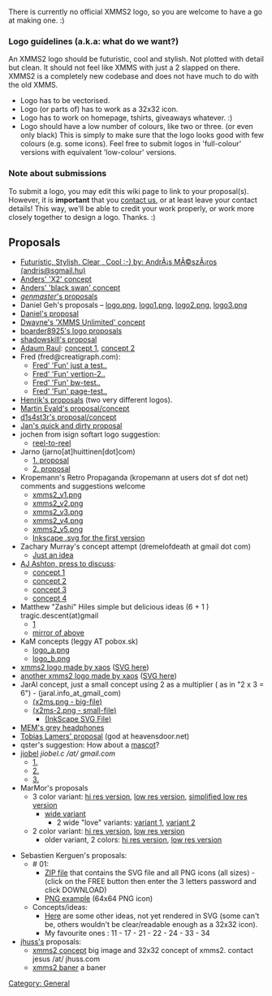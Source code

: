 {{Navbar}}

There is currently no official XMMS2 logo, so you are welcome to have a go at making one. :)

=== Logo guidelines (a.k.a: what do we want?) ===
An XMMS2 logo should be futuristic, cool and stylish. Not plotted with detail but clean. It should not feel like XMMS with just a 2 slapped on there. XMMS2 is a completely new codebase and does not have much to do with the old XMMS.

* Logo has to be vectorised.
* Logo (or parts of) has to work as a 32x32 icon.
* Logo has to work on homepage, tshirts, giveaways whatever. :)
* Logo should have a low number of colours, like two or three. (or even only black) This is simply to make sure that the logo looks good with few colours (e.g. some icons). Feel free to submit logos in 'full-colour' versions with equivalent 'low-colour' versions.

=== Note about submissions ===
To submit a logo, you may edit this wiki page to link to your proposal(s). However, it is '''important''' that you [[About#Contact_info | contact us]], or at least leave your contact details! This way, we'll be able to credit your work properly, or work more closely together to design a logo. Thanks. :)

== Proposals ==
* [http://www.kfki.hu/~meszaros/temp/xmms2.jpg Futuristic, Stylish, Clear , Cool :-)  by: AndrÃ¡s MÃ©szÃ¡ros (andris@sgmail.hu)]
* [http://people.0x63.nu/~andersg/xmms2-logo-02.png Anders' 'X2' concept]
* [http://people.0x63.nu/~andersg/xmms2swan.jpg Anders' 'black swan' concept]
* [http://www.genmaster.co.nr ''genmaster'''s proposals]
* Daniel Geh's proposals &ndash; [http://www.crazy-bird.org/xmms2/logo.png logo.png], [http://www.crazy-bird.org/xmms2/logo1.png logo1.png], [http://www.crazy-bird.org/xmms2/logo2.png logo2.png], [http://www.crazy-bird.org/xmms2/logo3.png logo3.png]
* [[Daniel's proposal]]
* [http://www.dlitz.net/temp/xmms2/xmms2-logo1-small.html Dwayne's 'XMMS Unlimited' concept]
* [[boarder8925's logo proposals]]
* [[Media:Xmm2logo00.png | shadowskill's proposal]]
* [http://srad.multiply.com/ Adaum Raul]: [[Media:Xmms2-1.jpg | concept 1]], [[Media:Xmms2-2.jpg | concept 2]]
* Fred (fred@creatigraph.com):
** [http://www.creatigraph.com/xmms.png Fred' 'Fun' just a test..]
** [http://www.creatigraph.com/xmms-2.png Fred' 'Fun' vertion-2..]
** [http://www.creatigraph.com/xmms-nb.png Fred' 'Fun' bw-test..]
** [http://www.creatigraph.com/xmms-test.png Fred' 'Fun' page-test..]
* [[Henrik's proposal]]s (two very different logos).
* [http://81.216.47.145/xmms2.png Martin Evald's proposal/concept]
* [http://xoomer.virgilio.it/mental_insomnia/logos/xmms2.png d1s4st3r's proposal/concept]
* [http://wudika.de/~jan/xmms2/ Jan's quick and dirty proposal]
* jochen from isign softart logo suggestion:
** [http://www.isign-softart.de/images/xmms2_256x254.png reel-to-reel]
* Jarno (jarno[at]huittinen[dot]com)
** [http://www.huittinen.com/~jarno/xmms2/xmms2-vers1.jpg 1. proposal]
** [http://www.huittinen.com/~jarno/xmms2/xmms2-vers2.jpg 2. proposal]
* Kropemann's Retro Propaganda (kropemann at users dot sf dot net) comments and suggestions welcome
** [http://nosuchdomain.net/xmms2_v1.png xmms2_v1.png]
** [http://nosuchdomain.net/xmms2_v2.png xmms2_v2.png]
** [http://nosuchdomain.net/xmms2_v3.png xmms2_v3.png]
** [http://nosuchdomain.net/xmms2_v4.png xmms2_v4.png]
** [http://nosuchdomain.net/xmms2_v5.png xmms2_v5.png]
** [http://nosuchdomain.net/xmms2_v1.svg Inkscape .svg for the first version]
* Zachary Murray's concept attempt (dremelofdeath at gmail dot com)
** [http://www.geocities.com/dremelofdeath2/xmms2logo.png Just an idea]
* [[AJ Ashton (aj.ashton@gmail.com)|AJ Ashton, press to discuss]]:
** [http://www.deviantart.com/view/19084342/ concept 1]
** [http://www.deviantart.com/view/19084389/ concept 2]
** [http://www.deviantart.com/view/19084428/ concept 3]
** [http://www.deviantart.com/view/19084464/ concept 4]
* Matthew "Zashi" Hiles simple but delicious ideas (6 + 1 ) tragic.descent(at)gmail
** [http://vague.sytes.net/images/xmms2-logo.png]
** [http://phenix.rootshell.be/~trajik/xmms2-logo.png mirror of above]
* KaM concepts (leggy AT pobox.sk)
** [http://www.kam.szm.sk/xmms2/logo_a.png logo_a.png]
** [http://www.kam.szm.sk/xmms2/logo_b.png logo_b.png]
* [http://xaos.vexillium.org/pub/other/xmms2/logo1.png xmms2 logo made by xaos] ([http://xaos.vexillium.org/pub/other/xmms2/logo1.svg SVG here])
* [http://xaos.vexillium.org/pub/other/xmms2/xmms2.png another xmms2 logo made by xaos] ([http://xaos.vexillium.org/pub/other/xmms2/xmms2.svg SVG here])
* JarAl concept, just a small concept using 2 as a multiplier ( as in "2 x 3 = 6") - (jaral.info_at_gmail_com)
** [http://geocities.yahoo.com.br/fijaral/x2ms.png (x2ms.png - big-file)]
** [http://geocities.yahoo.com.br/fijaral/x2ms-2.png (x2ms-2.png - small-file)]
*** [http://geocities.yahoo.com.br/fijaral/x2ms.inkscape.svg (InkScape SVG File)]
* [http://mem.neverendnight.com/headphones.png MEM's grey headphones]
* [[:Image:Xmms2 logo.png | Tobias Lamers' proposal]] (god at heavensdoor.net)
* qster's suggestion: How about a [http://qster.com/images/XMMS2_Shark.png mascot]?
* [http://jiobel.jogger.pl jiobel] ''jiobel.c /at/ gmail.com''
** [http://www.phrack.only.pl/jiobel/new/xmms2/xmms2_logos.png 1.]
** [http://www.phrack.only.pl/jiobel/new/xmms2/xmms2_logos_2.png 2.]
** [http://www.phrack.only.pl/jiobel/new/xmms2/xmms2_logos_3.png 3.]
* MarMor's proposals
** 3 color variant: [[Media:G12541-large.png | hi res version]], [[Media:G12541-small.png | low res version]], [[Media:G12625-small.png | simplified low res version]]
*** [[Media:G11436.png | wide variant]]
**** 2 wide "love" variants: [[Media:G9643.png | variant 1]], [[Media:G9643a.png | variant 2]]
** 2 color variant: [[Media:G12447-large.png | hi res version]], [[Media:G12447-small.png | low res version]]
*** older variant, 2 colors: [[Media:G875-large.png | hi res version]], [[Media:G875-small.png | low res version]]
[[Category: General]]
* Sebastien Kerguen's proposals:
** # 01:
*** [http://rapidshare.de/files/14047220/sebastien_kerguen_xmms2_logo_01.zip.html ZIP file] that contains the SVG file and all PNG icons (all sizes) - (click on the FREE button then enter the 3 letters password and click DOWNLOAD)
*** [http://img148.imageshack.us/img148/7325/logoxmms20164x648io.png PNG example] (64x64 PNG icon)
** Concepts/ideas: 
*** [http://img520.imageshack.us/img520/1558/logos6wp.png Here] are some other ideas, not yet rendered in SVG (some can't be, others wouldn't be clear/readable enough as a 32x32 icon).
*** My favourite ones : 11 - 17 - 21 - 22 - 24 - 33 - 34
* [http://wiki.xmms2.xmms.se/index.php/User:Jhuss jhuss's] proposals:
** [http://jesus.jhuss.com/xmms2.png xmms2 concept] big image and 32x32 concept of xmms2. contact jesus /at/ jhuss.com
** [http://jesus.jhuss.com/xmms2-2.png xmms2 baner] a baner